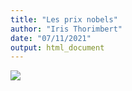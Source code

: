 ```yaml
---
title: "Les prix nobels"
author: "Iris Thorimbert"
date: "07/11/2021"
output: html_document
---
```


![](image nobel.jpg)

